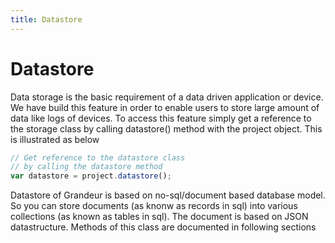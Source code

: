 ```yaml
---
title: Datastore
---
```


# Datastore

Data storage is the basic requirement of a data driven application or device. We have build this feature in order to enable users to store large amount of data like logs of devices. To access this feature simply get a reference to the storage class by calling datastore() method with the project object. This is illustrated as below

```js
// Get reference to the datastore class
// by calling the datastore method
var datastore = project.datastore();
```

Datastore of Grandeur is based on no-sql/document based database model. So you can store documents (as knonw as records in sql) into various collections (as known as tables in sql). The document is based on JSON datastructure. Methods of this class are documented in following sections